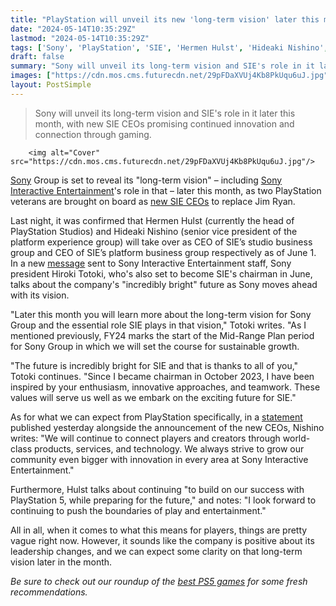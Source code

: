 ```yaml
---
title: "PlayStation will unveil its new 'long-term vision' later this month as new CEOs are brought on board"
date: "2024-05-14T10:35:29Z"
lastmod: "2024-05-14T10:35:29Z"
tags: ['Sony', 'PlayStation', 'SIE', 'Hermen Hulst', 'Hideaki Nishino', 'PlayStation Studios', 'PlayStation 5']
draft: false
summary: "Sony will unveil its long-term vision and SIE's role in it later this month, with new SIE CEOs promising continued innovation and connection through gaming."
images: ["https://cdn.mos.cms.futurecdn.net/29pFDaXVUj4Kb8PkUqu6uJ.jpg"]
layout: PostSimple
---
```

> Sony will unveil its long-term vision and SIE's role in it later this month, with new SIE CEOs promising continued innovation and connection through gaming.


        <img alt="Cover" src="https://cdn.mos.cms.futurecdn.net/29pFDaXVUj4Kb8PkUqu6uJ.jpg"/>
        
[Sony](https://www.gamesradar.com/tag/sony/) Group is set to reveal its "long-term vision" – including [Sony Interactive Entertainment](https://www.gamesradar.com/tag/sony-interactive-entertainment/)'s role in that – later this month, as two PlayStation veterans are brought on board as [<u>new SIE CEOs</u>](https://www.gamesradar.com/games/playstation-replaces-outgoing-ceo-jim-ryan-with-two-new-bosses-as-co-ceos-hermen-hulst-and-hideaki-nishino/) to replace Jim Ryan. 

Last night, it was confirmed that Hermen Hulst (currently the head of PlayStation Studios) and Hideaki Nishino (senior vice president of the platform experience group) will take over as CEO of SIE’s studio business group and CEO of SIE’s platform business group respectively as of June 1. In a new [<u>message</u>](https://sonyinteractive.com/en/news/blog/a-message-from-hiroki-totoki-a-new-era-at-sony-interactive-entertainment/) sent to Sony Interactive Entertainment staff, Sony president Hiroki Totoki, who's also set to become SIE's chairman in June, talks about the company's "incredibly bright" future as Sony moves ahead with its vision.

"Later this month you will learn more about the long-term vision for Sony Group and the essential role SIE plays in that vision," Totoki writes. "As I mentioned previously, FY24 marks the start of the Mid-Range Plan period for Sony Group in which we will set the course for sustainable growth.

"The future is incredibly bright for SIE and that is thanks to all of you," Totoki continues. "Since I became chairman in October 2023, I have been inspired by your enthusiasm, innovative approaches, and teamwork. These values will serve us well as we embark on the exciting future for SIE."

As for what we can expect from PlayStation specifically, in a [<u>statement</u>](https://sonyinteractive.com/en/press-releases/2024/new-leadership-structure-formed-at-sony-interactive-entertainment/) published yesterday alongside the announcement of the new CEOs, Nishino writes: "We will continue to connect players and creators through world-class products, services, and technology. We always strive to grow our community even bigger with innovation in every area at Sony Interactive Entertainment."

Furthermore, Hulst talks about continuing "to build on our success with PlayStation 5, while preparing for the future," and notes: "I look forward to continuing to push the boundaries of play and entertainment."

All in all, when it comes to what this means for players, things are pretty vague right now. However, it sounds like the company is positive about its leadership changes, and we can expect some clarity on that long-term vision later in the month. 

*Be sure to check out our roundup of the *[<u><em>best PS5 games</em></u>](https://www.gamesradar.com/best-ps5-games/)* for some fresh recommendations.*
        